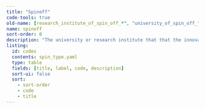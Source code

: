 ```yaml
---
title: "Spinoff"
code-tools: true
old-name: [research_institute_of_spin_off_*", "university_of_spin_off_*"]
name: spinoff
sort-order: 0
description: "The university or research institute that that the innovation spun off from"
listing:
  id: codes
  contents: spin_type.yaml
  type: table
  fields: [title, label, code, description]
  sort-ui: false
  sort:
    - sort-order
    - code
    - title
---
```


:::{ #Codes }
:::
